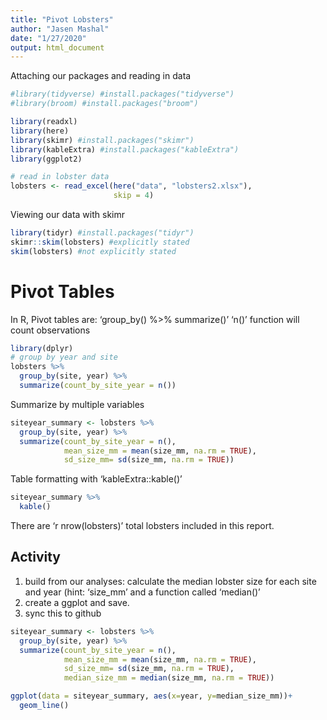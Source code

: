 ```yaml
---
title: "Pivot Lobsters"
author: "Jasen Mashal"
date: "1/27/2020"
output: html_document
---
```


Attaching our packages and reading in data

```r
#library(tidyverse) #install.packages("tidyverse")
#library(broom) #install.packages("broom")

library(readxl)
library(here)
library(skimr) #install.packages("skimr")
library(kableExtra) #install.packages("kableExtra")
library(ggplot2)

# read in lobster data
lobsters <- read_excel(here("data", "lobsters2.xlsx"),
                       skip = 4)
```

Viewing our data with skimr

```r
library(tidyr) #install.packages("tidyr")
skimr::skim(lobsters) #explicitly stated
skim(lobsters) #not explicitly stated
```

# Pivot Tables
In R, Pivot tables are: 'group_by() %>% summarize()'
'n()' function will count observations
```r
library(dplyr)
# group by year and site
lobsters %>% 
  group_by(site, year) %>% 
  summarize(count_by_site_year = n())
```

Summarize by multiple variables

```r
siteyear_summary <- lobsters %>% 
  group_by(site, year) %>% 
  summarize(count_by_site_year = n(),
            mean_size_mm = mean(size_mm, na.rm = TRUE),
            sd_size_mm= sd(size_mm, na.rm = TRUE))
```

Table formatting with 'kableExtra::kable()'
```r
siteyear_summary %>% 
  kable()
```

There are 'r nrow(lobsters)' total lobsters included in this report.

## Activity
1. build from our analyses: calculate the median lobster size for each site and year (hint: 'size_mm' and a function called 'median()'
2. create a ggplot and save.
3. sync this to github 

```r

siteyear_summary <- lobsters %>% 
  group_by(site, year) %>% 
  summarize(count_by_site_year = n(),
            mean_size_mm = mean(size_mm, na.rm = TRUE),
            sd_size_mm= sd(size_mm, na.rm = TRUE), 
            median_size_mm = median(size_mm, na.rm = TRUE))

ggplot(data = siteyear_summary, aes(x=year, y=median_size_mm))+
  geom_line()
```



